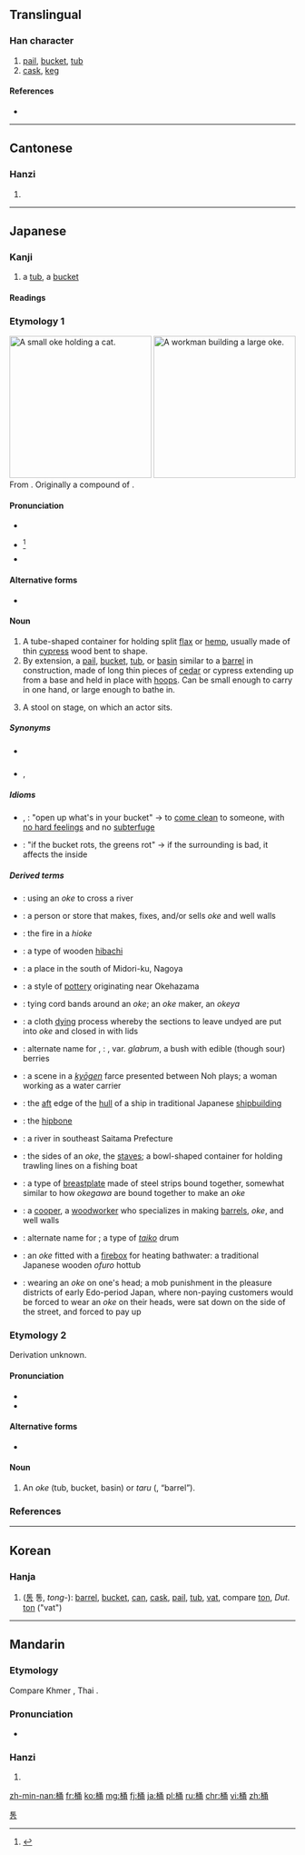 ==Translingual==

===Han character===
{{Han char|rn=75|rad=木|as=07|sn=11|four=4792<sub>7</sub>|canj=木弓戈月 (DNIB)}}

# [[pail]], [[bucket]], [[tub]]
# [[cask]], [[keg]]

====References====
* {{Han ref|kx=0527.100|dkj=14811|dj=0916.040|hdz=21222.060|uh=6876|ud=26742|bh=B1ED|bd=45549}}

----

==Cantonese==

===Hanzi===
{{yue-hanzi|jyut=|y=tung2}}

# {{defn|lang=yue|sort=木07}}

----

==Japanese==

===Kanji===
{{ja-kanji|grade=n|rs=木07}}

# a [[tub]], a [[bucket]]

====Readings====
{{ja-readings
|on=[[とう]] (tō), [[よう]] (yō)
|kun=[[おけ]] (oke), [[こが]] (koga)
}}

===Etymology 1===
[[File:Oke_neko.jpg|thumb|250px|A small ''oke'' holding a cat.]]
[[File:Fujimi_Fuji_view_field_in_the_Owari_province.jpg|thumb|250px|A workman building a large ''oke''.]]
From {{etyl|ojp|ja|sort=おけ}}.  Originally a compound of {{compound|lang=ja|sort=おけ|麻|tr1=o|t1=flax, ramie|笥|tr2=ke|t2=a container, especially for foodstuffs or tableware}}.

====Pronunciation====
* {{l|ja|sc=Latn|訓読み|Kun'yomi}}
* {{ja-accent-common|a|お|け}}<ref>{{R:NHK Hatsuon}}</ref>
* {{IPA|lang=ja|[o̞ke̞]}}

====Alternative forms====
* {{ja-l|麻笥}}

====Noun====
{{ja-noun|k|hira=おけ|rom=oke|hhira=をけ}}

# A tube-shaped container for holding split [[flax]] or [[hemp]], usually made of thin [[cypress]] wood bent to shape.
# By extension, a [[pail]], [[bucket]], [[tub]], or [[basin]] similar to a [[barrel]] in construction, made of long thin pieces of [[cedar]] or cypress extending up from a base and held in place with [[hoop]]s.  Can be small enough to carry in one hand, or large enough to bathe in.
# {{context|lang=ja|sort=おけ|Noh theater}} A stool on stage, on which an actor sits.

=====Synonyms=====
* {{sense|bucket}} {{ja-l|バケツ||baketsu}}
* {{sense|stool}} {{ja-l|床几|しょうぎ|shōgi}}, {{ja-l|鬘桶|かつらおけ|katsura oke}}

=====Idioms=====
{{der-top|Idioms}}
* {{ja-l|桶な物打ち明ける|おけなものうちあける|oke na mono uchiakeru}}, {{l|ja|桶の物打ち明ける|tr=[[おけのものうちあける]], ''[[oke no mono uchiakeru]]''}}: "open up what's in your bucket" → to [[come clean]] to someone, with [[no hard feelings]] and no [[subterfuge]]
* {{ja-l|桶が腐れば菜が腐る|おけがくさればながくさる|oke ga kusareba na ga kusaru}}: "if the bucket rots, the greens rot" → if the surrounding is bad, it affects the inside
{{bottom}}

=====Derived terms=====
{{der-top}}
* {{l|ja|桶越し|tr=[[おけごし]], ''[[okegoshi]]''}}: using an ''oke'' to cross a river
* {{l|ja|桶屋|tr=[[おけや]], ''[[okeya]]''}}: a person or store that makes, fixes, and/or sells ''oke'' and well walls
* {{l|ja|桶火|tr=[[おけび]], ''[[okebi]]''}}: the fire in a ''hioke''
* {{l|ja|火桶|tr=[[ひおけ]], ''[[hioke]]''}}: a type of wooden [[hibachi]]
* {{l|ja|桶狭間|tr=[[おけはざま]], ''[[Okehazama]]''}}: a place in the south of Midori-ku, Nagoya
* {{l|ja|桶狭間焼き|tr=[[おけはざまやき]], ''[[Okehazama-yaki]]''}}: a style of [[pottery]] originating near Okehazama
* {{l|ja|桶結い|tr=[[おけゆい]], ''[[okeyui]]''}}: tying cord bands around an ''oke''; an ''oke'' maker, an ''okeya''
* {{l|ja|桶絞り|tr=[[おけしぼり]], ''[[okeshibori]]''}}: a cloth [[dying]] process whereby the sections to leave undyed are put into ''oke'' and closed in with lids
* {{l|ja|桶酸い|tr=[[おけすい]], ''[[okesui]]''}}: alternate name for {{l|ja|酢の木}}, {{l|ja|酢木|tr=[[すのき]], ''[[sunoki]]''}}: {{taxlink|Vaccinium smallii|species}}, var. ''glabrum'', a bush with edible (though sour) berries
* {{l|ja|桶取り|tr=[[おけとり]], ''[[oketori]]''}}: a scene in a ''[[kyōgen]]'' farce presented between Noh plays; a woman working as a water carrier
* {{l|ja|桶尻|tr=[[おけじり]], ''[[okejiri]]''}}: the [[aft]] edge of the [[hull]] of a ship in traditional Japanese [[shipbuilding]]
* {{l|ja|桶据え|tr=[[おけすえ]], ''[[okesue]]''}}: the [[hipbone]]
* {{l|ja|桶川|tr=[[おけがわ]], ''[[Okegawa]]''}}: a river in southeast Saitama Prefecture
* {{l|ja|桶側|tr=[[おけがわ]], ''[[okegawa]]''}}: the sides of an ''oke'', the [[stave]]s; a bowl-shaped container for holding trawling lines on a fishing boat
* {{l|ja|桶側胴|tr=[[おけがわどう]], ''[[okegawa dō]]''}}: a type of [[breastplate]] made of steel strips bound together, somewhat similar to how ''okegawa'' are bound together to make an ''oke''
* {{l|ja|桶大工|tr=[[おけだいく]], ''[[oke daiku]]''}}: a [[cooper]], a [[woodworker]] who specializes in making [[barrel]]s, ''oke'', and well walls
* {{l|ja|桶胴|tr=[[おけどう]], ''[[oke dō]]''}}: alternate name for {{l|ja|桶側胴|tr=''okegawa dō''}}; a type of ''[[taiko]]'' drum
* {{l|ja|桶風呂|tr=[[おけぶろ]], ''[[okeburo]]''}}: an ''oke'' fitted with a [[firebox]] for heating bathwater: a traditional Japanese wooden ''ofuro'' hottub
* {{l|ja|桶伏せ|tr=[[おけぶせ]], ''[[okebuse]]''}}: wearing an ''oke'' on one's head; a mob punishment in the pleasure districts of early Edo-period Japan, where non-paying customers would be forced to wear an ''oke'' on their heads, were sat down on the side of the street, and forced to pay up
{{bottom}}

===Etymology 2===
Derivation unknown.

====Pronunciation====
* {{l|ja|sc=Latn|訓読み|Kun'yomi}}
* {{IPA|lang=ja|[ko̞ga̠]|[ko̞ŋa̠]}}

====Alternative forms====
* {{ja-l|榼}} {{qualifier|rare}}

====Noun====
{{ja-noun|k|hira=こが|rom=koga}}

# An ''oke'' (tub, bucket, basin) or ''taru'' ({{ja-l|樽}}, “barrel”).

===References===
<references/>

----

==Korean==

===Hanja===
{{ko-hanja|hangeul=[[통]], [[용]]|eumhun=|rv=tong, yong|mr=t'ong, yong|y=thong, yong}}

# ([[통]] 통, ''tong-''): [[barrel]], [[bucket]], [[can]], [[cask]], [[pail]], [[tub]], [[vat]], compare [[ton]], ''Dut.'' [[ton]] ("vat") 

[[Category:Hanja readings|통]]

----

==Mandarin==

===Etymology===
Compare Khmer {{term|ថាំង|tr=tung|lang=km}}, Thai {{term|ถัง|tr=tăng|lang=th}}.

===Pronunciation===
* {{audio|Zh-tong.ogg|Audio|lang=cmn}}

===Hanzi===
{{cmn-hanzi|pin=[[tǒng]] ([[tong3]])|wg=t'ung<sup>3</sup>}}

# {{defn|lang=cmn|sort=木07}}

[[zh-min-nan:桶]]
[[fr:桶]]
[[ko:桶]]
[[mg:桶]]
[[fj:桶]]
[[ja:桶]]
[[pl:桶]]
[[ru:桶]]
[[chr:桶]]
[[vi:桶]]
[[zh:桶]]
